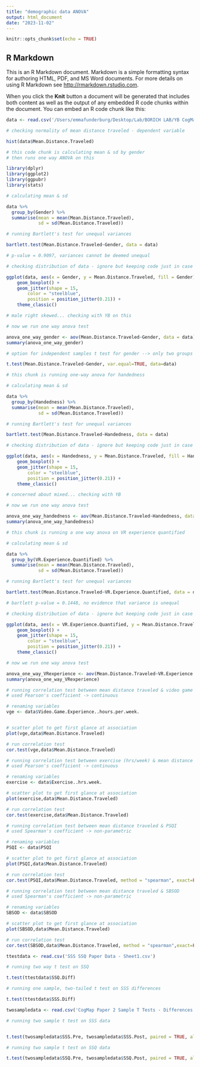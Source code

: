 ```yaml
---
title: "demographic data ANOVA"
output: html_document
date: "2023-11-02"
---
```


```r
knitr::opts_chunk$set(echo = TRUE)
```

## R Markdown

This is an R Markdown document. Markdown is a simple formatting syntax for authoring HTML, PDF, and MS Word documents. For more details on using R Markdown see <http://rmarkdown.rstudio.com>.

When you click the **Knit** button a document will be generated that includes both content as well as the output of any embedded R code chunks within the document. You can embed an R code chunk like this:

```r

data <- read.csv('/Users/emmafunderburg/Desktop/Lab/BORICH LAB/YB CogMap/cogmap_alldata_final1.csv')

```


```r

# checking normality of mean distance traveled - dependent variable

hist(data$Mean.Distance.Traveled)

```




```r
# this code chunk is calculating mean & sd by gender 
# then runs one way ANOVA on this

library(dplyr)
library(ggplot2)
library(ggpubr)
library(stats)

# calculating mean & sd

data %>%
  group_by(Gender) %>%
  summarise(mean = mean(Mean.Distance.Traveled),
            sd = sd(Mean.Distance.Traveled))

# running Bartlett's test for unequal variances

bartlett.test(Mean.Distance.Traveled~Gender, data = data)

# p-value = 0.9097, variances cannot be deemed unequal

# checking distribution of data - ignore but keeping code just in case

ggplot(data, aes(x = Gender, y = Mean.Distance.Traveled, fill = Gender)) +
    geom_boxplot() +
    geom_jitter(shape = 15,
        color = "steelblue",
        position = position_jitter(0.21)) +
    theme_classic()

# male right skewed... checking with YB on this

# now we run one way anova test

anova_one_way_gender <- aov(Mean.Distance.Traveled~Gender, data = data)
summary(anova_one_way_gender)

```

```r
# option for independent samples t test for gender --> only two groups present in study (3 options)

t.test(Mean.Distance.Traveled~Gender, var.equal=TRUE, data=data)


```

```r

# this chunk is running one-way anova for handedness

# calculating mean & sd

data %>%
  group_by(Handedness) %>%
  summarise(mean = mean(Mean.Distance.Traveled),
            sd = sd(Mean.Distance.Traveled))

# running Bartlett's test for unequal variances

bartlett.test(Mean.Distance.Traveled~Handedness, data = data)

# checking distribution of data - ignore but keeping code just in case

ggplot(data, aes(x = Handedness, y = Mean.Distance.Traveled, fill = Handedness)) +
    geom_boxplot() +
    geom_jitter(shape = 15,
        color = "steelblue",
        position = position_jitter(0.21)) +
    theme_classic()

# concerned about mixed... checking with YB

# now we run one way anova test

anova_one_way_handedness <- aov(Mean.Distance.Traveled~Handedness, data = data)
summary(anova_one_way_handedness)

```


```r

# this chunk is running a one way anova on VR experience quantified

# calculating mean & sd

data %>%
  group_by(VR.Experience.Quantified) %>%
  summarise(mean = mean(Mean.Distance.Traveled),
            sd = sd(Mean.Distance.Traveled))

# running Bartlett's test for unequal variances

bartlett.test(Mean.Distance.Traveled~VR.Experience.Quantified, data = data)

# bartlett p-value = 0.1448, no evidence that variance is unequal

# checking distribution of data - ignore but keeping code just in case

ggplot(data, aes(x = VR.Experience.Quantified, y = Mean.Distance.Traveled, fill = VR.Experience.Quantified)) +
    geom_boxplot() +
    geom_jitter(shape = 15,
        color = "steelblue",
        position = position_jitter(0.21)) +
    theme_classic()

# now we run one way anova test

anova_one_way_VRexperience <- aov(Mean.Distance.Traveled~VR.Experience.Quantified, data = data)
summary(anova_one_way_VRexperience)

```


```r

# running correlation test between mean distance traveled & video game hrs per week
# used Pearson's coefficient -> continuous

# renaming variables
vge <- data$Video.Game.Experience..hours.per.week.


# scatter plot to get first glance at association
plot(vge,data$Mean.Distance.Traveled)

# run correlation test
cor.test(vge,data$Mean.Distance.Traveled)

```


```r

# running correlation test between exercise (hrs/week) & mean distance traveled
# used Pearson's coefficient -> continuous

# renaming variables
exercise <- data$Exercise..hrs.week.

# scatter plot to get first glance at association
plot(exercise,data$Mean.Distance.Traveled)

# run correlation test
cor.test(exercise,data$Mean.Distance.Traveled)


```


```r

# running correlation test between mean distance traveled & PSQI
# used Spearman's coefficient -> non-parametric

# renaming variables
PSQI <- data$PSQI

# scatter plot to get first glance at association
plot(PSQI,data$Mean.Distance.Traveled)

# run correlation test
cor.test(PSQI,data$Mean.Distance.Traveled, method = "spearman", exact=FALSE)


```

```r

# running correlation test between mean distance traveled & SBSOD
# used Spearman's coefficient -> non-parametric

# renaming variables
SBSOD <- data$SBSOD

# scatter plot to get first glance at association
plot(SBSOD,data$Mean.Distance.Traveled)

# run correlation test
cor.test(SBSOD,data$Mean.Distance.Traveled, method = "spearman",exact=FALSE)

```

```r

ttestdata <- read.csv('SSS SSQ Paper Data - Sheet1.csv')

```

```r

# running two way t test on SSQ

t.test(ttestdata$SSQ.Diff)

```
```r

# running one sample, two-tailed t test on SSS differences

t.test(ttestdata$SSS.Diff)


```

```r

twosampledata <- read.csv('CogMap Paper 2 Sample T Tests - Differences.csv')

```

```r

# running two sample t test on SSS data


t.test(twosampledata$SSS.Pre, twosampledata$SSS.Post, paired = TRUE, alternative = "two.sided")

```

```r

# running two sample t test on SSQ data

t.test(twosampledata$SSQ.Pre, twosampledata$SSQ.Post, paired = TRUE, alternative = "two.sided")

```


